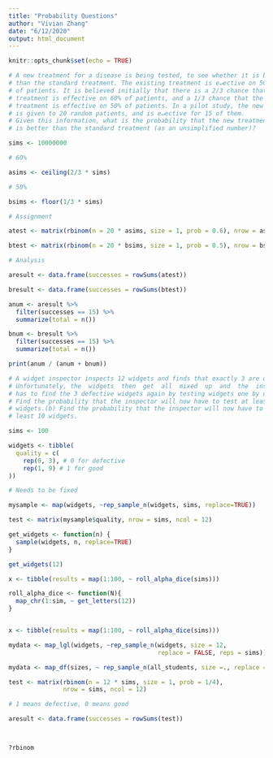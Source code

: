 ```yaml
---
title: "Probability Questions"
author: "Vivian Zhang"
date: "6/12/2020"
output: html_document
---
```


```r
knitr::opts_chunk$set(echo = TRUE)
```

<!-- e) Need to make some/all of these question such that they can not be solved analytically. Or, at least, have a second part of the question like that. -->


<!-- e) In our main examples, we treat n as fixed and show the joint distribution of p and the number of heads H. All good. But we could also treat H as fixed and show the joint distribution between n and p. Two ways to do that. First, hard programming way is to flip the count until you get H heads. Second, easy simulation way, flip H * 1000 times for each replication and then, from that tibble, throw away all the rows which don't have exactly H heads. Either way leaves you with a tibble which is the joint pdf. -->

<!-- f) Another problem set question would take calculate the posterior for ranges, not just for point estimates. What is the marginal distribution for p if we see, say, an even number of heads, rather than just for 8 heads? Easier, perhaps, is to think of the compact interval equivalent. What is p if we see at least 8 heads? Or, if we calculate 1,001 ps, what does the data look like if 0.52 < p < 0.55?  -->

<!-- g) Problem set question might be: You have two coins, A and B. You know that p, the probability of heads, can only be 0, 0.1, 0.2, ..., 1 --- nothing in between. You flip both counts 20 times. A shows 8 heads, B shows 7. What are the odds that B will have at least as many heads as A if you flip the coins another 30 times? Extra credit: Same question, but you may assume that the value of p for A and B is different. Also, show a cool histogram of the posterior results, perhaps based on an example we present. -->

<!-- f) The pancake problem from chapter 14 from rethinking is interesting, perhaps as a class exercise. There are three pancakes: one burned on both sides (BB); one unburnt on both sides (UU); one burned on one side and unburnt on the other (BU). If I serve you a pancake which is burnt on the top (which is the only side you can see), what are the odds that it is burnt on the other side? Intuition says: 1/2. You don't have UU pancake, so it is 50/50 which other pancake you have. But the truth is 2/3s, because you need to think in terms of sides of a pancake, not the whole pancake. There are 3 sides which could be hidden (the UU is still impossible), but 2 of them are B, so the odds of 2/3s. Intuition does not work well here, but simulation does. (I think? Does the Bayes Scatterplot have three rows and two columns?)  -->

```r

# A new treatment for a disease is being tested, to see whether it is better
# than the standard treatment. The existing treatment is e↵ective on 50%
# of patients. It is believed initially that there is a 2/3 chance that the new
# treatment is effective on 60% of patients, and a 1/3 chance that the new
# treatment is effective on 50% of patients. In a pilot study, the new treatment
# is given to 20 random patients, and is e↵ective for 15 of them.
# Given this information, what is the probability that the new treatment
# is better than the standard treatment (as an unsimplified number)?

sims <- 10000000

# 60%

asims <- ceiling(2/3 * sims)

# 50%

bsims <- floor(1/3 * sims)

# Assignment 

atest <- matrix(rbinom(n = 20 * asims, size = 1, prob = 0.6), nrow = asims, ncol = 20)

btest <- matrix(rbinom(n = 20 * bsims, size = 1, prob = 0.5), nrow = bsims, ncol = 20)

# Analysis 

aresult <- data.frame(successes = rowSums(atest))

bresult <- data.frame(successes = rowSums(btest))

anum <- aresult %>% 
  filter(successes == 15) %>% 
  summarize(total = n())

bnum <- bresult %>% 
  filter(successes == 15) %>% 
  summarize(total = n())

print(anum / (anum + bnum))

```

```r

# A widget inspector inspects 12 widgets and finds that exactly 3 are defective.
# Unfortunately, the  widgets  then  get  all  mixed  up  and  the  inspector
# has to find the 3 defective widgets again by testing widgets one by one.(a) 
# Find the probability that the inspector will now have to test at least 9 
# widgets.(b) Find the probability that the inspector will now have to test at 
# least 10 widgets.

sims <- 100

widgets <- tibble(
  quality = c(
    rep(0, 3), # 0 for defective
    rep(1, 9) # 1 for good
))

# Needs to be fixed

mysample <- map(widgets, ~rep_sample_n(widgets, sims, replace=TRUE))

test <- matrix(mysample$quality, nrow = sims, ncol = 12)

get_widgets <- function(n) {
  sample(widgets, n, replace=TRUE)
}

get_widgets(12)

x <- tibble(results = map(1:100, ~ roll_alpha_dice(sims)))

roll_alpha_dice <- function(N){
  map_chr(1:sim, ~ get_letters(12))
}


x <- tibble(results = map(1:100, ~ roll_alpha_dice(sims)))

mydata <- map_lgl(widgets, ~rep_sample_n(widgets, size = 12,
                                         replace = FALSE, reps = sims))

mydata <- map_df(sizes, ~ rep_sample_n(all_students, size =., replace = FALSE, reps = 5000), .id = "size")

test <- matrix(rbinom(n = 12 * sims, size = 1, prob = 1/4), 
               nrow = sims, ncol = 12)

# 1 means defective, 0 means good

aresult <- data.frame(successes = rowSums(test))



?rbinom

```